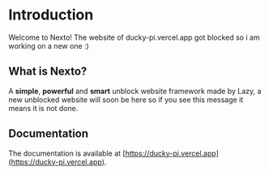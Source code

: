 # Introduction
 
Welcome to Nexto! The website of ducky-pi.vercel.app got blocked so i am working on a new one :)

## What is Nexto?

A **simple**, **powerful** and **smart** unblock website framework made by Lazy, a new unblocked website will soon be here so if you see this message it means it is not done.

## Documentation

The documentation is available at [https://ducky-pi.vercel.app](https://ducky-pi.vercel.app).
